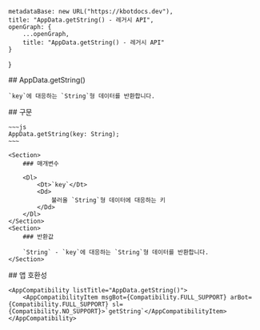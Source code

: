 
    metadataBase: new URL("https://kbotdocs.dev"),
    title: "AppData.getString() - 레거시 API",
    openGraph: {
        ...openGraph,
        title: "AppData.getString() - 레거시 API"
    }
}

<Section>
    ## AppData.getString()

    `key`에 대응하는 `String`형 데이터를 반환합니다.
</Section>
<Section>
    ## 구문

    ~~~js
    AppData.getString(key: String);
    ~~~

    <Section>
        ### 매개변수

        <Dl>
            <Dt>`key`</Dt>
            <Dd>
                불러올 `String`형 데이터에 대응하는 키
            </Dd>
        </Dl>
    </Section>
    <Section>
        ### 반환값

        `String` - `key`에 대응하는 `String`형 데이터를 반환합니다.
    </Section>
</Section>
<Section>
    ## 앱 호환성

    <AppCompatibility listTitle="AppData.getString()">
        <AppCompatibilityItem msgBot={Compatibility.FULL_SUPPORT} arBot={Compatibility.FULL_SUPPORT} sl={Compatibility.NO_SUPPORT}>`getString`</AppCompatibilityItem>
    </AppCompatibility>
</Section>